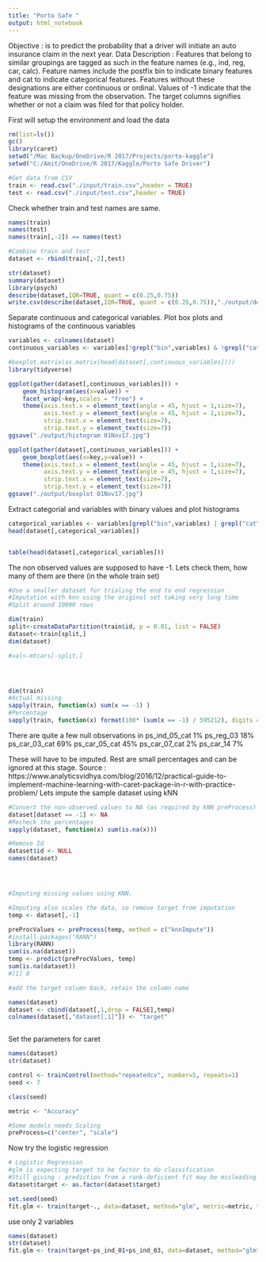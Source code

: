 ```yaml
---
title: "Porto Safe "
output: html_notebook
---
```

Objective : is to predict the probability that a driver will initiate an auto insurance claim in the next year.
Data Description : Features that belong to similar groupings are tagged as such in the feature names (e.g., ind, reg, car, calc). 
Feature names include the postfix bin to indicate binary features and cat to indicate categorical features. Features without these designations are either continuous or ordinal.
Values of -1 indicate that the feature was missing from the observation. The target columns signifies whether or not a claim was filed for that policy holder.

First will setup the environment and load the data
```r
rm(list=ls())
gc()
library(caret)
setwd("/Mac Backup/OneDrive/R 2017/Projects/porto-kaggle")
setwd("C:/Amit/OneDrive/R 2017/Kaggle/Porto Safe Driver")

#Get data from CSV
train <- read.csv("./input/train.csv",header = TRUE)
test <- read.csv("./input/test.csv",header = TRUE)

```

Check whether train and test names are same. 
```r
names(train)
names(test)
names(train[,-2]) == names(test)

#Combine train and test
dataset <- rbind(train[,-2],test)

str(dataset)
summary(dataset)
library(psych)
describe(dataset,IQR=TRUE, quant = c(0.25,0.75))
write.csv(describe(dataset,IQR=TRUE, quant = c(0.25,0.75)),"./output/describe.csv")

```


Separate continuous and categorical variables. Plot box plots and histograms of the continuous variables
```r
variables <- colnames(dataset)
continuous_variables <- variables[!grepl("bin",variables) & !grepl("cat",variables)][2:27]

#boxplot.matrix(as.matrix(head(dataset[,continuous_variables])))
library(tidyverse)

ggplot(gather(dataset[,continuous_variables])) +
    geom_histogram(aes(x=value)) +
    facet_wrap(~key,scales = "free") +
    theme(axis.text.x = element_text(angle = 45, hjust = 1,size=7),
          axis.text.y = element_text(angle = 45, hjust = 1,size=7),
          strip.text.x = element_text(size=7),
          strip.text.y = element_text(size=7))
ggsave("./output/histogram 01Nov17.jpg")

ggplot(gather(dataset[,continuous_variables])) +
    geom_boxplot(aes(x=key,y=value)) +
    theme(axis.text.x = element_text(angle = 45, hjust = 1,size=7),
          axis.text.y = element_text(angle = 45, hjust = 1,size=7),
          strip.text.x = element_text(size=7),
          strip.text.y = element_text(size=7))
ggsave("./output/boxplot 01Nov17.jpg")

```

Extract categorial and variables with binary values and plot histograms

```r

categorical_variables <- variables[grepl("bin",variables) | grepl("cat",variables)]
head(dataset[,categorical_variables])


table(head(dataset[,categorical_variables]))


```



The non observed values are supposed to have -1. Lets check them, how many of them are there (in the whole train set)

```r


#Use a smaller dataset for trialing the end to end regression
#Imputation with knn using the original set taking very long time
#Split around 10000 rows

dim(train)
split<-createDataPartition(train$id, p = 0.01, list = FALSE)
dataset<-train[split,]
dim(dataset)

#val<-mtcars[-split,]




dim(train)
#Actual missing
sapply(train, function(x) sum(x == -1) )
#Percentage
sapply(train, function(x) format(100* (sum(x == -1) / 595212), digits = 3))

```

There are quite a few null observations in 
ps_ind_05_cat 1%
ps_reg_03 18%
ps_car_03_cat 69%
ps_car_05_cat 45%
ps_car_07_cat 2%
ps_car_14 7%

These will have to be imputed. Rest are small percentages and can be ignored at this stage.
Source : https://www.analyticsvidhya.com/blog/2016/12/practical-guide-to-implement-machine-learning-with-caret-package-in-r-with-practice-problem/
Lets impute the sample dataset using kNN

```r

#Convert the non-observed values to NA (as required by kNN preProcess)
dataset[dataset == -1] <- NA
#Recheck the percentages
sapply(dataset, function(x) sum(is.na(x)))

#Remove Id
dataset$id <- NULL
names(dataset)




#Imputing missing values using KNN.

#Imputing also scales the data, so remove target from imputation
temp <- dataset[,-1]

preProcValues <- preProcess(temp, method = c("knnImpute"))
#install.packages("RANN")
library(RANN)
sum(is.na(dataset))
temp <- predict(preProcValues, temp)
sum(is.na(dataset))
#[1] 0

#add the target column back, retain the column name

names(dataset)
dataset <- cbind(dataset[,1,drop = FALSE],temp)
colnames(dataset[,"dataset[,1]"]) <- "target"



```

Set the parameters for caret

```r
names(dataset)
str(dataset)

control <- trainControl(method="repeatedcv", number=5, repeats=1)
seed <- 7

class(seed)

metric <- "Accuracy"

#Some models needs Scaling
preProcess=c("center", "scale")

```

Now try the logistic regression 

```r
# Logistic Regression
#glm is expecting target to be factor to do classification
#Still giving : prediction from a rank-deficient fit may be misleading
dataset$target <- as.factor(dataset$target)

set.seed(seed)
fit.glm <- train(target~., data=dataset, method="glm", metric=metric, trControl=control)
```

use only 2 variables
```r

names(dataset)
str(dataset)
fit.glm <- train(target~ps_ind_01+ps_ind_03, data=dataset, method="glm", metric=metric, trControl=control)

```








